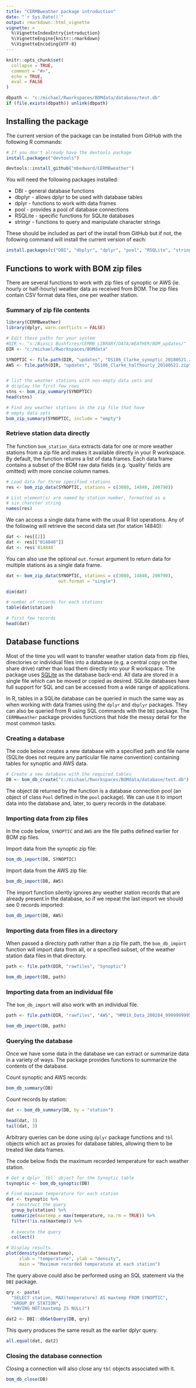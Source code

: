 ```yaml
---
title: "CERMBweather package introduction"
date: "`r Sys.Date()`"
output: rmarkdown::html_vignette
vignette: >
  %\VignetteIndexEntry{introduction}
  %\VignetteEngine{knitr::rmarkdown}
  %\VignetteEncoding{UTF-8}
---
```


```r
knitr::opts_chunk$set(
  collapse = TRUE,
  comment = "#>",
  echo = TRUE,
  eval = FALSE
)

dbpath <- "c:/michael/Rworkspaces/BOMdata/database/test.db"
if (file.exists(dbpath)) unlink(dbpath)

```

## Installing the package

The current version of the package can be installed from GitHub with the following R commands:

```r

# If you don't already have the devtools package
install.packages("devtools")

devtools::install_github("mbedward/CERMBweather")

```

You will need the following packages installed:

  * DBI - general database functions
  * dbplyr - allows dplyr to be used with database tables
  * dplyr - functions to work with data frames
  * pool - provides a pool of database connections
  * RSQLite - specific functions for SQLite databases
  * stringr - functions to query and manipulate character strings
  
These should be included as part of the install from GitHub but if not, the following command will install the current version of each:

```r

install.packages(c("DBI", "dbplyr", "dplyr", "pool", "RSQLite", "stringr"))

```


## Functions to work with BOM zip files

There are several functions to work with zip files of synoptic or AWS (ie. hourly or half-hourly) weather data as received from BOM. The zip files contain CSV format data files, one per weather station.

### Summary of zip file contents

```r

library(CERMBweather)
library(dplyr, warn.conflicts = FALSE)

# Edit these paths for your system
#DIR <- "s:/Biosci Bushfires/CERMB_LIBRARY/DATA/WEATHER/BOM_updates/"
DIR <- "c:/michael/Rworkspaces/BOMdata"

SYNOPTIC <- file.path(DIR, "updates", "DS106_Clarke_synoptic_20180521.zip")
AWS <- file.path(DIR, "updates", "DS106_Clarke_halfhourly_20180521.zip")


# list the weather stations with non-empty data sets and 
# display the first few rows
stns <- bom_zip_summary(SYNOPTIC)
head(stns)

```

```r

# Find any weather stations in the zip file that have
# empty data sets
bom_zip_summary(SYNOPTIC, include = "empty")

```

### Retrieve station data directly

The function `bom_station_data` extracts data for one or more weather stations from a zip file and makes it available directly in your R workspace. By default, the function returns a list of data frames. Each data frame contains a subset of the BOM raw data fields (e.g. 'quality' fields are omitted) with more concise column names. 


```r

# Load data for three specified stations
res <- bom_zip_data(SYNOPTIC, stations = c(3080, 14840, 200790))

# List element(s) are named by station number, formatted as a
# six charcter string
names(res)

```

We can access a single data frame with the usual R list operations. Any of the following will retrieve the second data set (for station 14840):

```r

dat <- res[[2]]
dat <- res[["014840"]]
dat <- res$`014840`

```

You can also use the optional `out.format` argument to return data for multiple stations as a single data frame.

```r

dat <- bom_zip_data(SYNOPTIC, stations = c(3080, 14840, 200790), 
                    out.format = "single")

dim(dat)

# number of records for each stations
table(dat$station)

# first few records
head(dat)

```


## Database functions

Most of the time you will want to transfer weather station data from zip files, directories or individual files into a database (e.g. a central copy on the share drive) rather than load them directly into your R workspace. The package uses [SQLite](https://www.sqlite.org) as the database back-end. All data are stored in a single file which can be moved or copied as desired. SQLite databases have full support for SQL and can be accessed from a wide range of applications. 

In R, tables in a SQLite database can be queried in much the same way as when working with data frames using the `dplyr` and `dbplyr` packages. They can also be queried from R using SQL commands with the `DBI` package. The `CERMBweather` package provides functions that hide the messy detail for the most common tasks.


### Creating a database

The code below creates a new database with a specified path and file name (SQLite does not require any particular file name convention) containing tables for synoptic and AWS data.

```r

# Create a new database with the required tables
DB <- bom_db_create("c:/michael/Rworkspaces/BOMdata/database/test.db")

```

The object `DB` returned by the function is a database connection pool (an object of class `Pool` defined in the `pool` package). We can use it to import data into the database and, later, to query records in the database.


### Importing data from zip files

In the code below, `SYNOPTIC` and `AWS` are the file paths defined earlier for BOM zip files.

Import data from the synoptic zip file:

```r

bom_db_import(DB, SYNOPTIC)

```


Import data from the AWS zip file:

```r

bom_db_import(DB, AWS)

```

The import function silently ignores any weather station records that are already present in the database, so if we repeat the last import we should see 0 records imported:

```r

bom_db_import(DB, AWS)

```


### Importing data from files in a directory

When passed a directory path rather than a zip file path, the `bom_db_import` function will import data from all, or a specified subset, of the weather station data files in that directory.

```r

path <- file.path(DIR, "rawfiles", "Synoptic")

bom_db_import(DB, path)

```


### Importing data from an individual file

The `bom_db_import` will also work with an individual file.

```r

path <- file.path(DIR, "rawfiles", "AWS", "HM01X_Data_200284_999999999515424.txt")

bom_db_import(DB, path)

```



### Querying the database

Once we have some data in the database we can extract or summarize data in a variety of ways. The package provides functions to summarize the contents of the database.

Count synoptic and AWS records:

```r

bom_db_summary(DB)

```

Count records by station:

```r

dat <- bom_db_summary(DB, by = "station")

head(dat, 3)
tail(dat, 3)

```

Arbitrary queries can be done using `dplyr` package functions and `tbl` objects which act as proxies for database tables, allowing them to be treated like data frames.

The code below finds the maximum recorded temperature for each weather station.

```r

# Get a dplyr `tbl` object for the Synoptic table
tsynoptic <- bom_db_synoptic(DB)

# Find maximum temperature for each station
dat <- tsynoptic %>%
  # construct the query
  group_by(station) %>%
  summarize(maxtemp = max(temperature, na.rm = TRUE)) %>%
  filter(!is.na(maxtemp)) %>%
  
  # execute the query
  collect()

# Display results
plot(density(dat$maxtemp), 
     xlab = "temperature", ylab = "density",
     main = "Maximum recorded temperatute at each station")

```


The query above could also be performed using an SQL statement via the `DBI` package.

```r

qry <- paste(
  "SELECT station, MAX(temperature) AS maxtemp FROM SYNOPTIC",
  "GROUP BY STATION",
  "HAVING NOT(maxtemp IS NULL)")

dat2 <- DBI::dbGetQuery(DB, qry)

```

This query produces the same result as the earlier dplyr query. 

```r

all.equal(dat, dat2)

```



### Closing the database connection

Closing a connection will also close any `tbl` objects associated with it.

```r

bom_db_close(DB)

```

